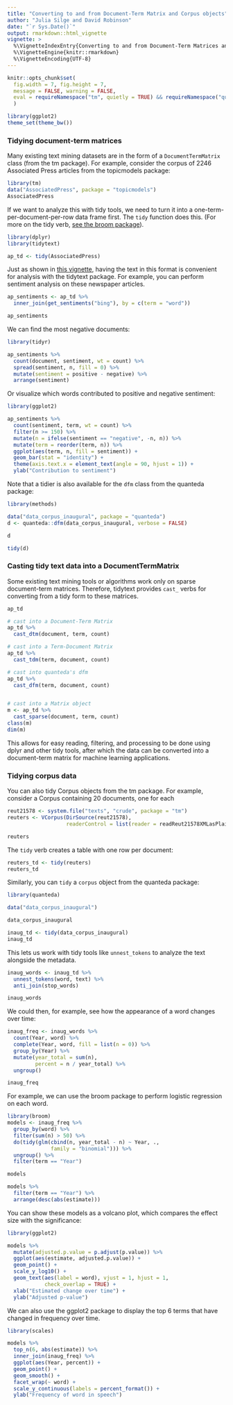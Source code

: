 ```yaml
---
title: "Converting to and from Document-Term Matrix and Corpus objects"
author: "Julia Silge and David Robinson"
date: "`r Sys.Date()`"
output: rmarkdown::html_vignette
vignette: >
  %\VignetteIndexEntry{Converting to and from Document-Term Matrices and Corpus objects}
  %\VignetteEngine{knitr::rmarkdown}
  %\VignetteEncoding{UTF-8}
---
```


```r
knitr::opts_chunk$set(
  fig.width = 7, fig.height = 7, 
  message = FALSE, warning = FALSE,
  eval = requireNamespace("tm", quietly = TRUE) && requireNamespace("quanteda", quietly = TRUE) && requireNamespace("topicmodels", quietly = TRUE) && requireNamespace("ggplot2", quietly = TRUE)
  )
```

```r
library(ggplot2)
theme_set(theme_bw())
```

### Tidying document-term matrices

Many existing text mining datasets are in the form of a `DocumentTermMatrix` class (from the tm package). For example, consider the corpus of 2246 Associated Press articles from the topicmodels package:

```r
library(tm)
data("AssociatedPress", package = "topicmodels")
AssociatedPress
```

If we want to analyze this with tidy tools, we need to turn it into a one-term-per-document-per-row data frame first. The `tidy` function does this. (For more on the tidy verb, [see the broom package](https://github.com/dgrtwo/broom)).

```r
library(dplyr)
library(tidytext)

ap_td <- tidy(AssociatedPress)
```

Just as shown in [this vignette](tidytext.html), having the text in this format is convenient for analysis with the tidytext package. For example, you can perform sentiment analysis on these newspaper articles.

```r
ap_sentiments <- ap_td %>%
  inner_join(get_sentiments("bing"), by = c(term = "word"))

ap_sentiments
```

We can find the most negative documents:

```r
library(tidyr)

ap_sentiments %>%
  count(document, sentiment, wt = count) %>%
  spread(sentiment, n, fill = 0) %>%
  mutate(sentiment = positive - negative) %>%
  arrange(sentiment)
```

Or visualize which words contributed to positive and negative sentiment:

```r
library(ggplot2)

ap_sentiments %>%
  count(sentiment, term, wt = count) %>%
  filter(n >= 150) %>%
  mutate(n = ifelse(sentiment == "negative", -n, n)) %>%
  mutate(term = reorder(term, n)) %>%
  ggplot(aes(term, n, fill = sentiment)) +
  geom_bar(stat = "identity") +
  theme(axis.text.x = element_text(angle = 90, hjust = 1)) +
  ylab("Contribution to sentiment")
```

Note that a tidier is also available for the `dfm` class from the quanteda package:

```r
library(methods)

data("data_corpus_inaugural", package = "quanteda")
d <- quanteda::dfm(data_corpus_inaugural, verbose = FALSE)

d

tidy(d)
```

### Casting tidy text data into a DocumentTermMatrix

Some existing text mining tools or algorithms work only on sparse document-term matrices. Therefore, tidytext provides `cast_` verbs for converting from a tidy form to these matrices.

```r
ap_td

# cast into a Document-Term Matrix
ap_td %>%
  cast_dtm(document, term, count)

# cast into a Term-Document Matrix
ap_td %>%
  cast_tdm(term, document, count)

# cast into quanteda's dfm
ap_td %>%
  cast_dfm(term, document, count)


# cast into a Matrix object
m <- ap_td %>%
  cast_sparse(document, term, count)
class(m)
dim(m)
```

This allows for easy reading, filtering, and processing to be done using dplyr and other tidy tools, after which the data can be converted into a document-term matrix for machine learning applications.

### Tidying corpus data

You can also tidy Corpus objects from the tm package. For example, consider a Corpus containing 20 documents, one for each

```r
reut21578 <- system.file("texts", "crude", package = "tm")
reuters <- VCorpus(DirSource(reut21578),
                   readerControl = list(reader = readReut21578XMLasPlain))

reuters
```

The `tidy` verb creates a table with one row per document:

```r
reuters_td <- tidy(reuters)
reuters_td
```

Similarly, you can `tidy` a `corpus` object from the quanteda package:

```r
library(quanteda)

data("data_corpus_inaugural")

data_corpus_inaugural

inaug_td <- tidy(data_corpus_inaugural)
inaug_td
```

This lets us work with tidy tools like `unnest_tokens` to analyze the text alongside the metadata.

```r
inaug_words <- inaug_td %>%
  unnest_tokens(word, text) %>%
  anti_join(stop_words)

inaug_words
```

We could then, for example, see how the appearance of a word changes over time:

```r
inaug_freq <- inaug_words %>%
  count(Year, word) %>%
  complete(Year, word, fill = list(n = 0)) %>%
  group_by(Year) %>%
  mutate(year_total = sum(n),
         percent = n / year_total) %>%
  ungroup()

inaug_freq
```

For example, we can use the broom package to perform logistic regression on each word.

```r
library(broom)
models <- inaug_freq %>%
  group_by(word) %>%
  filter(sum(n) > 50) %>%
  do(tidy(glm(cbind(n, year_total - n) ~ Year, .,
              family = "binomial"))) %>%
  ungroup() %>%
  filter(term == "Year")

models

models %>%
  filter(term == "Year") %>%
  arrange(desc(abs(estimate)))
```

You can show these models as a volcano plot, which compares the effect size with the significance:

```r
library(ggplot2)

models %>%
  mutate(adjusted.p.value = p.adjust(p.value)) %>%
  ggplot(aes(estimate, adjusted.p.value)) +
  geom_point() +
  scale_y_log10() +
  geom_text(aes(label = word), vjust = 1, hjust = 1,
            check_overlap = TRUE) +
  xlab("Estimated change over time") +
  ylab("Adjusted p-value")
```

We can also use the ggplot2 package to display the top 6 terms that have changed in frequency over time.

```r
library(scales)

models %>%
  top_n(6, abs(estimate)) %>%
  inner_join(inaug_freq) %>%
  ggplot(aes(Year, percent)) +
  geom_point() +
  geom_smooth() +
  facet_wrap(~ word) +
  scale_y_continuous(labels = percent_format()) +
  ylab("Frequency of word in speech")
```


